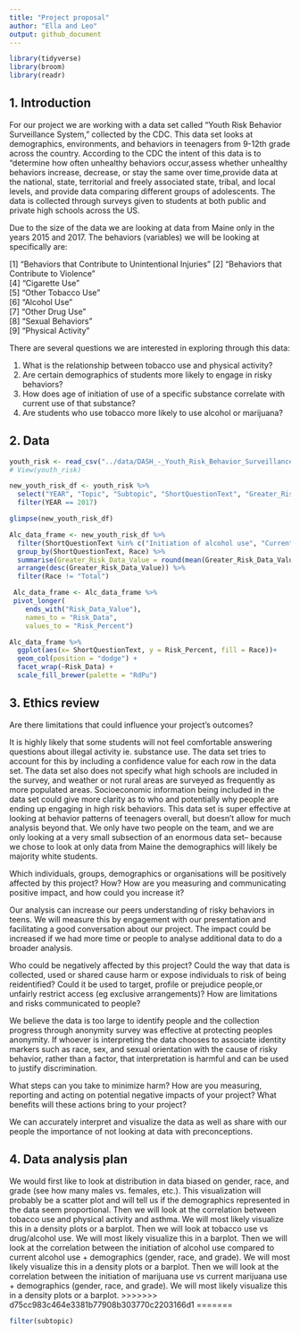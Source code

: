 ```yaml
---
title: "Project proposal"
author: "Ella and Leo"
output: github_document
---
```


```r
library(tidyverse)
library(broom)
library(readr)

```

## 1. Introduction

For our project we are working with a data set called "Youth Risk Behavior Surveillance System," collected by the CDC. This data set looks at demographics, environments, and behaviors in teenagers from 9-12th grade across the country. According to the CDC the intent of this data is to "determine how often unhealthy behaviors occur,assess whether unhealthy behaviors increase, decrease, or stay the same over time,provide data at the national, state, territorial and freely associated state, tribal, and local levels, and provide data comparing different groups of adolescents. The data is collected through surveys given to students at both public and private high schools across the US. 

Due to the size of the data we are looking at data from Maine only in the years 2015 and 2017. The behaviors (variables) we will be looking at specifically are:

 [1] "Behaviors that Contribute to Unintentional Injuries"
 [2] "Behaviors that Contribute to Violence"              
 [4] "Cigarette Use"                                      
 [5] "Other Tobacco Use"                                  
 [6] "Alcohol Use"                                        
 [7] "Other Drug Use"   
 [8] "Sexual Behaviors"    
 [9] "Physical Activity"                                  


There are several questions we are interested in exploring through this data:

1. What is the relationship between tobacco use and physical activity? 
2. Are certain demographics of students more likely to engage in risky behaviors?
3. How does age of initiation of use of a specific substance correlate with current use of that substance?
4. Are students who use tobacco more likely to use alcohol or marijuana?



## 2. Data

```r
youth_risk <- read_csv("../data/DASH_-_Youth_Risk_Behavior_Surveillance_System__YRBSS___High_School____Including_Sexual_Orientation_20240207.csv")
# View(youth_risk)

```

```r
new_youth_risk_df <- youth_risk %>% 
  select("YEAR", "Topic", "Subtopic", "ShortQuestionText", "Greater_Risk_Data_Value", "Lesser_Risk_Data_Value", "Sample_Size", "Sex", "Race", "Grade", "SexualIdentity", "SexOfSexualContacts") %>%
  filter(YEAR == 2017)

```

```r
glimpse(new_youth_risk_df)
```


```r
Alc_data_frame <- new_youth_risk_df %>%
  filter(ShortQuestionText %in% c("Initiation of alcohol use", "Current alcohol use", "Largest number of drinks")) %>%
  group_by(ShortQuestionText, Race) %>%
  summarise(Greater_Risk_Data_Value = round(mean(Greater_Risk_Data_Value, na.rm =TRUE), digits = 0), Lesser_Risk_Data_Value = round(mean(Lesser_Risk_Data_Value, na.rm =TRUE), digits = 0)) %>%
  arrange(desc(Greater_Risk_Data_Value)) %>%
  filter(Race != "Total") 

 Alc_data_frame <- Alc_data_frame %>%
 pivot_longer(
    ends_with("Risk_Data_Value"), 
    names_to = "Risk_Data", 
    values_to = "Risk_Percent")
```


```r
Alc_data_frame %>% 
  ggplot(aes(x= ShortQuestionText, y = Risk_Percent, fill = Race))+
  geom_col(position = "dodge") +
  facet_wrap(~Risk_Data) +
  scale_fill_brewer(palette = "RdPu")
```

## 3. Ethics review

Are there limitations that could influence your
project’s outcomes?

It is highly likely that some students will not feel comfortable answering questions about illegal activity ie. substance use. The data set tries to account for this by including a confidence value for each row in the data set. The data set also does not specify what high schools are included in the survey, and weather or not rural areas are surveyed as frequently as more populated areas.  Socioeconomic information being included in the data set could give more clarity as to who and potentially why people are ending up engaging in high risk behaviors. This data set is super effective at looking at behavior patterns of teenagers overall, but doesn't allow for much analysis beyond that. We only have two people on the team, and we are only looking at a very small subsection of an enormous data set-- because we chose to look at only data from Maine the demographics will likely be majority white students. 

Which individuals, groups, demographics or organisations will be positively affected by this project? How? How are you measuring and communicating positive impact, and how could you increase it? 

Our analysis can increase our peers understanding of risky behaviors in teens. We will measure this by engagement with our presentation and facilitating a good conversation about our project. 
The impact could be increased if we had more time or people to analyse additional data to do a broader analysis. 

Who could be negatively affected by this project? Could the way that data is collected, used or shared cause harm or expose individuals to risk of being reidentified? Could it be used to target, profile or prejudice people,or unfairly restrict access (eg exclusive arrangements)?
How are limitations and risks communicated to people? 

We believe the data is too large to identify people and the collection progress through anonymity survey was effective at protecting peoples anonymity. If whoever is interpreting the data chooses to associate identity markers such as race, sex, and sexual orientation with the cause of risky behavior, rather than a factor, that interpretation is harmful and can be used to justify discrimination. 

What steps can you take to minimize harm? How are you measuring, reporting and acting on potential negative impacts of your project? What benefits will these actions bring to your project?

We can accurately interpret and visualize the data as well as share with our people the importance of not looking at data with preconceptions. 


## 4. Data analysis plan


We would first like to look at distribution in data biased on gender, race, and grade (see how many males vs. females, etc.). This visualization will probably be a scatter plot and will tell us if the demographics represented in the data seem proportional.
Then we will look at the correlation between tobacco use and physical activity and asthma. We will most likely visualize this in a density plots or a barplot.
Then we will look at tobacco use vs drug/alcohol use. We will most likely visualize this in a barplot.
Then we will look at the correlation between the initiation of alcohol use compared to current alcohol use + demographics (gender, race, and grade). We will most likely visualize this in a density plots or a barplot.
Then we will look at the correlation between the initiation of marijuana use vs current marijuana use + demographics (gender, race, and grade). We will most likely visualize this in a density plots or a barplot.
>>>>>>> d75cc983c464e3381b77908b303770c2203166d1
=======

```r
filter(subtopic)
```

```r
```


